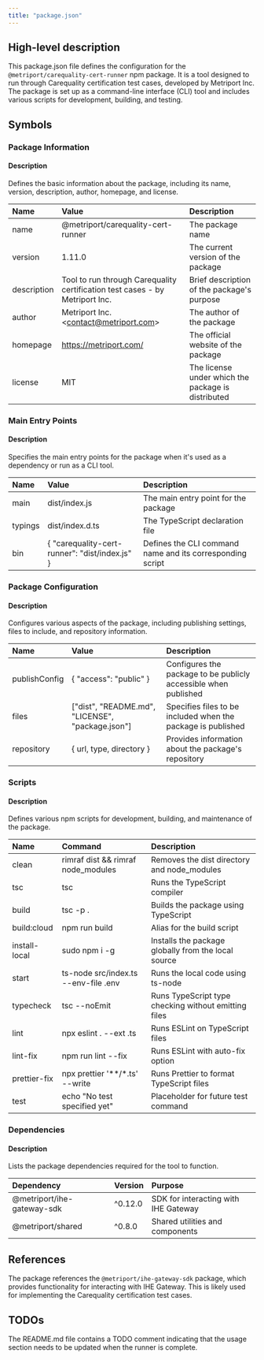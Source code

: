 ```yaml
---
title: "package.json"
---
```


## High-level description
This package.json file defines the configuration for the `@metriport/carequality-cert-runner` npm package. It is a tool designed to run through Carequality certification test cases, developed by Metriport Inc. The package is set up as a command-line interface (CLI) tool and includes various scripts for development, building, and testing.

## Symbols

### Package Information
#### Description
Defines the basic information about the package, including its name, version, description, author, homepage, and license.

| Name | Value | Description |
|:-----|:------|:------------|
| name | @metriport/carequality-cert-runner | The package name |
| version | 1.11.0 | The current version of the package |
| description | Tool to run through Carequality certification test cases - by Metriport Inc. | Brief description of the package's purpose |
| author | Metriport Inc. &lt;contact@metriport.com&gt; | The author of the package |
| homepage | https://metriport.com/ | The official website of the package |
| license | MIT | The license under which the package is distributed |

### Main Entry Points
#### Description
Specifies the main entry points for the package when it's used as a dependency or run as a CLI tool.

| Name | Value | Description |
|:-----|:------|:------------|
| main | dist/index.js | The main entry point for the package |
| typings | dist/index.d.ts | The TypeScript declaration file |
| bin | \{ "carequality-cert-runner": "dist/index.js" \} | Defines the CLI command name and its corresponding script |

### Package Configuration
#### Description
Configures various aspects of the package, including publishing settings, files to include, and repository information.

| Name | Value | Description |
|:-----|:------|:------------|
| publishConfig | \{ "access": "public" \} | Configures the package to be publicly accessible when published |
| files | ["dist", "README.md", "LICENSE", "package.json"] | Specifies files to be included when the package is published |
| repository | \{ url, type, directory \} | Provides information about the package's repository |

### Scripts
#### Description
Defines various npm scripts for development, building, and maintenance of the package.

| Name | Command | Description |
|:-----|:--------|:------------|
| clean | rimraf dist && rimraf node_modules | Removes the dist directory and node_modules |
| tsc | tsc | Runs the TypeScript compiler |
| build | tsc -p . | Builds the package using TypeScript |
| build:cloud | npm run build | Alias for the build script |
| install-local | sudo npm i -g | Installs the package globally from the local source |
| start | ts-node src/index.ts --env-file .env | Runs the local code using ts-node |
| typecheck | tsc --noEmit | Runs TypeScript type checking without emitting files |
| lint | npx eslint . --ext .ts | Runs ESLint on TypeScript files |
| lint-fix | npm run lint --fix | Runs ESLint with auto-fix option |
| prettier-fix | npx prettier '**/*.ts' --write | Runs Prettier to format TypeScript files |
| test | echo "No test specified yet" | Placeholder for future test command |

### Dependencies
#### Description
Lists the package dependencies required for the tool to function.

| Dependency | Version | Purpose |
|:-----------|:--------|:--------|
| @metriport/ihe-gateway-sdk | ^0.12.0 | SDK for interacting with IHE Gateway |
| @metriport/shared | ^0.8.0 | Shared utilities and components |

## References
The package references the `@metriport/ihe-gateway-sdk` package, which provides functionality for interacting with IHE Gateway. This is likely used for implementing the Carequality certification test cases.

## TODOs
The README.md file contains a TODO comment indicating that the usage section needs to be updated when the runner is complete.
